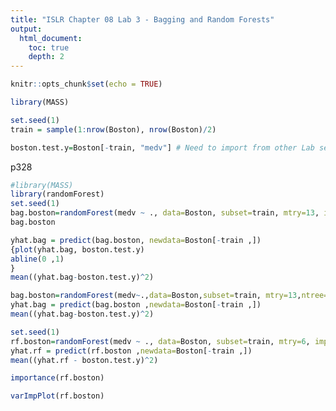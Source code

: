```yaml
---
title: "ISLR Chapter 08 Lab 3 - Bagging and Random Forests"
output:
  html_document:
    toc: true
    depth: 2           
---
```


```r
knitr::opts_chunk$set(echo = TRUE)
```

```r
library(MASS)
```

```r
set.seed(1)
train = sample(1:nrow(Boston), nrow(Boston)/2)

boston.test.y=Boston[-train, "medv"] # Need to import from other Lab section

```

p328

```r
#library(MASS)
library(randomForest)
set.seed(1)
bag.boston=randomForest(medv ~ ., data=Boston, subset=train, mtry=13, importance =TRUE)
bag.boston
```

```r
yhat.bag = predict(bag.boston, newdata=Boston[-train ,])
{plot(yhat.bag, boston.test.y)
abline(0 ,1)
}
mean((yhat.bag-boston.test.y)^2)
```

```r
bag.boston=randomForest(medv~.,data=Boston,subset=train, mtry=13,ntree=25)
yhat.bag = predict(bag.boston ,newdata=Boston[-train ,])
mean((yhat.bag-boston.test.y)^2)
```

```r
set.seed(1)
rf.boston=randomForest(medv ~ ., data=Boston, subset=train, mtry=6, importance =TRUE)
yhat.rf = predict(rf.boston ,newdata=Boston[-train ,])
mean((yhat.rf - boston.test.y)^2)
```

```r
importance(rf.boston)
```

```r
varImpPlot(rf.boston)
```

